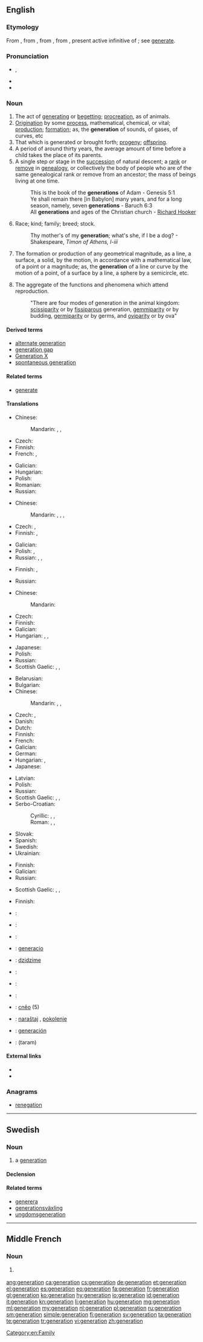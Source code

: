 {{also|Generation|génération}}
==English==
{{wikipedia|Generation}}

===Etymology===
From {{etyl|enm}} {{term|generacioun|lang=en}}, from {{etyl|fro}} {{term|generacion|lang=fro}}, from {{etyl|la}} {{term|generatio|generātiō|lang=la}}, from {{term|generare|generāre|lang=la}}, present active infinitive of {{term|genero|generō|to beget, generate|lang=la}}; see [[generate]].

===Pronunciation===
* {{IPA|/ˌdʒɛnəˈɹeɪʃən/}}, {{X-SAMPA|/%dZEn@"reIS@n/}}
* {{audio|en-us-generation.ogg|Audio (US)}}
* {{rhymes|eɪʃən}}

===Noun===
{{en-noun}}

# The act of [[generating]] or [[begetting]]; [[procreation]], as of animals.
# [[origination|Origination]] by some [[process]], mathematical, chemical, or vital; [[production]]; [[formation]]; as, the '''generation''' of sounds, of gases, of curves, etc
# That which is generated or brought forth; [[progeny]]; [[offspring]].
# A period of around thirty years, the average amount of time before a child takes the place of its parents.
# A single step or stage in the [[succession]] of natural descent; a [[rank]] or [[remove]] in [[genealogy]], or collectively the body of people who are of the same genealogical rank or remove from an ancestor; the mass of beings living at one time.
#: This is the book of the '''generations''' of Adam - Genesis 5:1
#: Ye shall remain there [in Babylon] many years, and for a long season, namely, seven '''generations''' - Baruch 6:3
#: All '''generations''' and ages of the Christian church - [[w:Richard Hooker|Richard Hooker]]
# Race; kind; family; breed; stock.
#: Thy mother's of my '''generation'''; what's she, if I be a dog? - Shakespeare, ''Timon of Athens, I-iii''
# {{geometry}} The formation or production of any geometrical magnitude, as a line, a surface, a solid, by the motion, in accordance with a mathematical law, of a point or a magnitude; as, the '''generation''' of a line or curve by the motion of a point, of a surface by a line, a sphere by a semicircle, etc.
# {{biology}} The aggregate of the functions and phenomena which attend reproduction.
#: "There are four modes of generation in the animal kingdom: [[scissiparity]] or by [[fissiparous]] generation, [[gemmiparity]] or by budding, [[germiparity]] or by germs, and [[oviparity]] or by ova"

====Derived terms====
* [[alternate generation]]
* [[generation gap]]
* [[Generation X]]
* [[spontaneous generation]]

====Related terms====
* [[generate]]

====Translations====
{{trans-top|act of generating or begetting}}
* Chinese:
*: Mandarin: {{t|zh|生|tr=shēng|sc=Hani}}, {{t|zh|生育|tr=shēngyù|sc=Hani}}, {{t|zh|生殖|tr=shēngzhí|sc=Hani}}
* Czech: {{t|cs|generování|n}}
* Finnish: {{t+|fi|lisääntyminen}}
* French: {{t+|fr|création}}, {{t+|fr|génération}}
{{trans-mid}}
* Galician: {{t+|gl|xeración|f|xs=Galician}}
* Hungarian: {{t|hu|nemzés}}
* Polish: {{t|pl|wytwarzanie|n}}
* Romanian: {{t|ro|generare|f}}
* Russian: {{t|ru|создание|n|tr=sozdánije|sc=Cyrl}}
{{trans-bottom}}

{{trans-top|origination by some process}}
* Chinese:
*: Mandarin: {{t|zh|產生|sc=Hani}}, {{t|zh|产生|tr=chǎnshēng|sc=Hani}}, {{t|zh|形成|tr=xíngchéng|sc=Hani}}, {{t|zh|生成|tr=shēngchéng|sc=Hani}}
* Czech: {{t|cs|generování|n}}, {{t|cs|produkce|f}}
* Finnish: {{t+|fi|kehittäminen}}, {{t|fi|tuottaminen}}
{{trans-mid}}
* Galician: {{t+|gl|xeración|f|xs=Galician}}
* Polish: {{t|pl|generowanie|n}}, {{t|pl|wytwarzanie|n}}
* Russian: {{t|ru|создание|n|tr=sozdánije|sc=Cyrl}}, {{t|ru|генерирование|n|tr=generírovanije|sc=Cyrl}}, {{t|ru|формирование|n|tr=formirovánije|sc=Cyrl}}
{{trans-bottom}}

{{trans-top|that which is generated or brought forth}}
* Finnish: {{t|fi|jälkeläiset|p}}, {{t|fi|jälkikasvu}}
{{trans-mid}}
* Russian: {{t|ru|потомство|tr=potómstvo|sc=Cyrl}}
{{trans-bottom}}

{{trans-top|period of around thirty years}}
* Chinese:
*: Mandarin: {{t|zh|代|tr=dài|sc=Hani}}
* Czech: {{t|cs|generace|f}}
* Finnish: {{t+|fi|sukupolvi}}
* Galician: {{t+|gl|xeración|f|xs=Galician}}
* Hungarian: {{t|hu|nemzedék}}, {{t|hu|generáció}}, {{t|hu|emberöltő}}
{{trans-mid}}
* Japanese: {{t|ja|世代|tr=せだい, sedai|sc=Jpan}}
* Polish: {{t|pl|pokolenie|n}}
* Russian: {{t|ru|поколение|n|sc=Cyrl|tr=pokolénije}}
* Scottish Gaelic: {{t-|gd|ginealach|m|xs=Scottish Gaelic}}, {{t-|gd|linn|m|f|xs=Scottish Gaelic}}, {{t-|gd|glùn|f|xs=Scottish Gaelic}}
{{trans-bottom}}

{{trans-top|single step in the succession of natural descent}}
* Belarusian: {{t|be|пакаленне|n|tr=pakalénnje|sc=Cyrl}}
* Bulgarian: {{t|bg|поколение|n|tr=pokolénie|sc=Cyrl}}
* Chinese:
*: Mandarin: {{t|zh|輩|sc=Hani}}, {{t|zh|辈|tr=bèi|sc=Hani}}, {{t|zh|代|tr=dài|sc=Hani}}
* Czech: {{t|cs|generace|f}}, {{t|cs|pokolení|n}}
* Danish: {{t-|da|generation}}
* Dutch: {{t+|nl|generatie}}
* Finnish: {{t+|fi|sukupolvi}}
* French: {{t|fr|génération|f}}
* Galician: {{t+|gl|xeración|f|xs=Galician}}
* German: {{t|de|Generation|f}}
* Hungarian: {{t|hu|nemzedék}}, {{t|hu|generáció}}
* Japanese: {{t|ja|世代|tr=せだい, sedai|sc=Jpan}}
{{trans-mid}}
* Latvian: {{t|lv|paaudze|xs=Latvian}}
* Polish: {{t|pl|pokolenie|n}}
* Russian: {{t|ru|поколение|n|sc=Cyrl|tr=pokolénije}}
* Scottish Gaelic: {{t-|gd|ginealach|m|xs=Scottish Gaelic}}, {{t-|gd|linn|m|f|xs=Scottish Gaelic}}, {{t-|gd|glùn|f|xs=Scottish Gaelic}}
* Serbo-Croatian:
*: Cyrillic: {{t|sh|поколење|n}}, {{t|sh|покољење|n}}, {{t|sh|генерација|f}}
*: Roman: {{t|sh|pokolenje|n}}, {{t|sh|pokoljenje|n}}, {{t|sh|generacija|f}}
* Slovak: {{t|sk|pokolenie|n}}
* Spanish: {{t|es|generación|f}}
* Swedish: {{t+|sv|generation}}
* Ukrainian: {{t|uk|покоління|n|tr=pokolínnja|sc=Cyrl}}
{{trans-bottom}}

{{trans-top|race, kind, family}}
* Finnish: {{t+|fi|suku}}
* Galician: {{t+|gl|xeración|f|xs=Galician}}
* Russian: {{t|ru|род|m|tr=rod|sc=Cyrl}}
{{trans-mid}}
* Scottish Gaelic: {{t-|gd|ginealach|m|xs=Scottish Gaelic}}, {{t-|gd|linn|m|f|xs=Scottish Gaelic}}, {{t-|gd|glùn|f|xs=Scottish Gaelic}}
{{trans-bottom}}

{{trans-top|geometry}}
{{trans-mid}}
{{trans-bottom}}

{{trans-top|biology}}
* Finnish: {{t+|fi|lisääntyminen}}
{{trans-mid}}
{{trans-bottom}}

{{checktrans-top|fixme=the act of generating or begetting}}
* {{ttbc|Arabic}}: {{t|ar|جيل|m|tr=jiil}}
* {{ttbc|Armenian}}: {{t-|hy|սերունդ|tr=serund}}
* {{ttbc|Dutch}}: {{t+|nl|generatie}}
* {{ttbc|Esperanto}}: [[generacio]]
* {{ttbc|Ewe}}: [[dzidzime]] {{n}}
* {{ttbc|French}}: {{t+|fr|génération}}
{{trans-mid}}
* {{ttbc|German}}: {{t+|de|Generation|f}}
* {{ttbc|Italian}}: {{t-|it|generazione|f}}
* {{ttbc|Old English}}: [[cneo|cnēo]] {{n}} (5)
* {{ttbc|sh}}: [[naraštaj]] {{m}}, [[pokolenje]] {{n}}
* {{ttbc|Spanish}}: [[generación]] {{f}}
* {{ttbc|Telugu}}: {{t|te|తరం}} (taram)
{{trans-bottom}}

====External links====
* {{R:Webster 1913}}
* {{R:Century 1911}}

===Anagrams===
* [[renegation#English|renegation]]

[[Category:en:Family]]

----

==Swedish==

===Noun===
{{sv-noun|g=c}}

# a [[#English|generation]]

====Declension====
{{sv-noun-reg-er}}

====Related terms====
* [[generera]]
* [[generationsväxling]]
* [[ungdomsgeneration]]

----

==Middle French==

===Noun===
{{frm-noun|f|s}}

# {{l|en|generation}} {{gloss|procreation; begetting}}

[[ang:generation]]
[[ca:generation]]
[[cs:generation]]
[[de:generation]]
[[et:generation]]
[[el:generation]]
[[es:generation]]
[[eo:generation]]
[[fa:generation]]
[[fr:generation]]
[[gl:generation]]
[[ko:generation]]
[[hy:generation]]
[[io:generation]]
[[id:generation]]
[[it:generation]]
[[kn:generation]]
[[li:generation]]
[[hu:generation]]
[[mg:generation]]
[[ml:generation]]
[[my:generation]]
[[nl:generation]]
[[pl:generation]]
[[ru:generation]]
[[sm:generation]]
[[simple:generation]]
[[fi:generation]]
[[sv:generation]]
[[ta:generation]]
[[te:generation]]
[[tr:generation]]
[[vi:generation]]
[[zh:generation]]